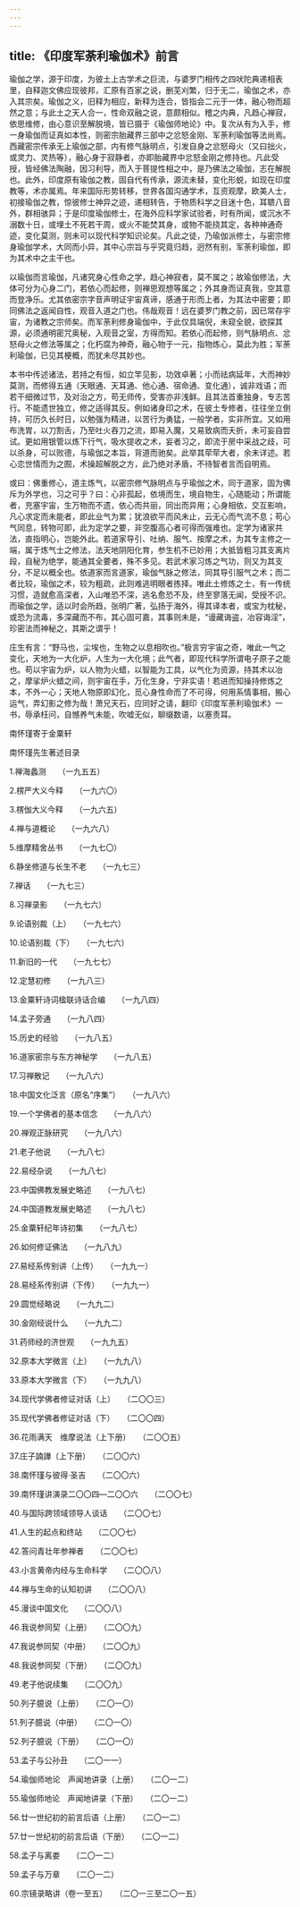 ```yaml
---
---
---
```

title: 《印度军荼利瑜伽术》前言
---




瑜伽之学，源于印度，为彼土上古学术之巨流，与婆罗门相传之四吠陀典递相表里，自释迦文佛应现彼邦，汇原有百家之说，删芜刈繁，归于无二，瑜伽之术，亦入其宗矣。瑜伽之义，旧释为相应，新释为连合，皆指会二元于一体，融心物而超然之意；与此土之天人合一，性命双融之说，意颇相似。稽之内典，凡趋心禅寂，依思维修，由心意识至解脱境，皆已摄于《瑜伽师地论》中。复次从有为入手，修一身瑜伽而证真如本性，则密宗胎藏界三部中之忿怒金刚、军荼利瑜伽等法尚焉。西藏密宗传承无上瑜伽之部，内有修气脉明点，引发自身之忿怒母火（又曰拙火，或灵力、灵热等），融心身于寂静者，亦即胎藏界中忿怒金刚之修持也。凡此受授，皆经佛法陶融，因习利导，而入于菩提性相之中，是乃佛法之瑜伽，志在解脱也。此外，印度原有瑜伽之教，固自代有传承，源流未替，变化形蜕，如现在印度教等，术亦属焉。年来国际形势转移，世界各国沟通学术，互资观摩，欧美人士，初接瑜伽之教，惊彼修士神异之迹，递相转告，于物质科学之目迷十色，耳聩八音外，群相骇异；于是印度瑜伽修士，在海外应科学家试验者，时有所闻，或沉水不溺数十日，或埋土不死若干周，或火不能焚其身，或物不能挠其定，各种神通奇迹，变化莫测，则未可以现代科学知识论矣。凡此之徒，乃瑜伽派修士，与密宗修身瑜伽学术，大同而小异，其中心宗旨与乎究竟归趋，迥然有别，军荼利瑜伽，即为其术中之主干也。

以瑜伽而言瑜伽，凡诸究身心性命之学，趋心神寂者，莫不属之；故瑜伽修法，大体可分为心身二门，若依心而起修，则禅思观想等属之；外其身而证真我，空其意而登净乐。尤其依密宗字音声明证宇宙真谛，感通于形而上者，为其法中密要；即同佛法之返闻自性，观音入道之门也。伟哉观音！远在婆罗门教之前，因已常存宇宙，为诸教之宗师矣。而军荼利修身瑜伽中，于此仅具端倪，未窥全貌，欲探其源，必须通明密咒奥秘，入观音之室，方得而知。若依心而起修，则气脉明点、忿怒母火之修法等属之；化朽腐为神奇，融心物于一元，指物炼心，莫此为胜；军荼利瑜伽，已见其梗概，而犹未尽其妙也。

本书中传述诸法，若持之有恒，如立竿见影，功效卓著；小而祛病延年，大而神妙莫测，而修得五通（天眼通、天耳通、他心通、宿命通、变化通），诚非戏语；而若干细微过节，及对治之方，苟无师传，受害亦非浅鲜。且其法首重独身，专志苦行。不能遗世独立，修之适得其反。例如诸身印之术，在彼土专修者，往往坐立倒持，可历久长时日，以勉强为精进，以苦行为勇猛，一般学者，实非所宜。又如用布洗胃，以刀割舌，乃至吐火吞刀之流，即易入魔，又易致病而夭折，未可妄自尝试。更如用银管以炼下行气，吸水提收之术，妄者习之，即流于房中采战之歧，可以杀身，可以败德，与瑜伽之本旨，背道而驰矣。此举其荦荦大者，余未详述。若心恋世情而为之囿，术操超解脱之方，此乃绝对矛盾，不待智者言而自明焉。

或曰：佛重修心，道主炼气，以密宗修气脉明点与乎瑜伽之术，同于道家，固为佛斥为外学也，习之可乎？曰：心非孤起，依境而生，境自物生，心随能动；所谓能者，充塞宇宙，生万物而不遗，依心而共丽，同出而异用；心身相依，交互影响，凡心求定而未能者，即此业气为累；犹浪欲平而风未止，云无心而气流不息；苟心气同息，转物可即，此为定学之要，非空腹高心者可得而强难也。定学为诸家共法，直指明心，岂能外此。若道家导引、吐纳、服气、按摩之术，为其专主修之一端，属于炼气士之修法，法天地阴阳化育，参生机不已妙用；大抵皆粗习其支离片段，自秘为绝学，能通其全要者，殊不多见。若武术家习炼之气功，则又为其支分，不足以概全也。依道家而言道家，瑜伽气脉之修法，同其导引服气之术；而二者比较，瑜伽之术，较为粗疏，此则难逃明眼者拣择。唯此土修炼之士，有一传统习惯，造就愈高深者，入山唯恐不深，逃名愈恐不及，终至寥落无闻，受授不识。而瑜伽之学，适以时会所趋，张明广著，弘扬于海外，得其译本者，或宝为枕秘，或恐为流毒，多深藏而不布，其心固可嘉，其事则未是，“谩藏诲盗，冶容诲淫”，珍密法而神秘之，其斯之谓乎！

庄生有言：“野马也，尘埃也，生物之以息相吹也。”极言穷宇宙之奇，唯此一气之变化，天地为一大化炉，人生为一大化境；此气者，即现代科学所谓电子原子之能也。苟以宇宙为炉，以人物为火蜡，以智能为工具，以气化为资源，持其术以冶之，摩挲炉火蜡之间，则宇宙在手，万化生身，宁非实语！若进而知操持修炼之本，不外一心；天地人物原即幻化，觅心身性命而了不可得，何用系情事相，搬心运气，弄幻影之修为哉！萧兄天石，应同好之请，翻印《印度军荼利瑜伽术》一书，辱承枉问，自憾养气未能，吹嘘无似，聊缀数语，以塞责耳。

南怀瑾寄于金粟轩





南怀瑾先生著述目录


1.禅海蠡测　　（一九五五）

2.楞严大义今释　　（一九六〇）

3.楞伽大义今释　　（一九六五）

4.禅与道概论　　（一九六八）

5.维摩精舍丛书　　（一九七〇）

6.静坐修道与长生不老　　（一九七三）

7.禅话　　（一九七三）

8.习禅录影　　（一九七六）

9.论语别裁（上）　　（一九七六）

10.论语别裁（下）　　（一九七六）

11.新旧的一代　　（一九七七）

12.定慧初修　　（一九八三）

13.金粟轩诗词楹联诗话合编　　（一九八四）

14.孟子旁通　　（一九八四）

15.历史的经验　　（一九八五）

16.道家密宗与东方神秘学　　（一九八五）

17.习禅散记　　（一九八六）

18.中国文化泛言（原名“序集”）　　（一九八六）

19.一个学佛者的基本信念　　（一九八六）

20.禅观正脉研究　　（一九八六）

21.老子他说　　（一九八七）

22.易经杂说　　（一九八七）

23.中国佛教发展史略述　　（一九八七）

24.中国道教发展史略述　　（一九八七）

25.金粟轩纪年诗初集　　（一九八七）

26.如何修证佛法　　（一九八九）

27.易经系传别讲（上传）　　（一九九一）

28.易经系传别讲（下传）　　（一九九一）

29.圆觉经略说　　（一九九二）

30.金刚经说什么　　（一九九二）

31.药师经的济世观　　（一九九五）

32.原本大学微言（上）　　（一九九八）

33.原本大学微言（下）　　（一九九八）

34.现代学佛者修证对话（上）　　（二〇〇三）

35.现代学佛者修证对话（下）　　（二〇〇四）

36.花雨满天　维摩说法（上下册）　　（二〇〇五）

37.庄子諵譁（上下册）　　（二〇〇六）

38.南怀瑾与彼得·圣吉　　（二〇〇六）

39.南怀瑾讲演录二〇〇四—二〇〇六　　（二〇〇七）

40.与国际跨领域领导人谈话　　（二〇〇七）

41.人生的起点和终站　　（二〇〇七）

42.答问青壮年参禅者　　（二〇〇七）

43.小言黄帝内经与生命科学　　（二〇〇八）

44.禅与生命的认知初讲　　（二〇〇八）

45.漫谈中国文化　　（二〇〇八）

46.我说参同契（上册）　　（二〇〇九）

47.我说参同契（中册）　　（二〇〇九）

48.我说参同契（下册）　　（二〇〇九）

49.老子他说续集　　（二〇〇九）

50.列子臆说（上册）　　（二〇一〇）

51.列子臆说（中册）　　（二〇一〇）

52.列子臆说（下册）　　（二〇一〇）

53.孟子与公孙丑　　（二〇一一）

54.瑜伽师地论　声闻地讲录（上册）　　（二〇一二）

55.瑜伽师地论　声闻地讲录（下册）　　（二〇一二）

56.廿一世纪初的前言后语（上册）　　（二〇一二）

57.廿一世纪初的前言后语（下册）　　（二〇一二）

58.孟子与离娄　　（二〇一二）

59.孟子与万章　　（二〇一二）

60.宗镜录略讲（卷一至五）　　（二〇一三至二〇一五）